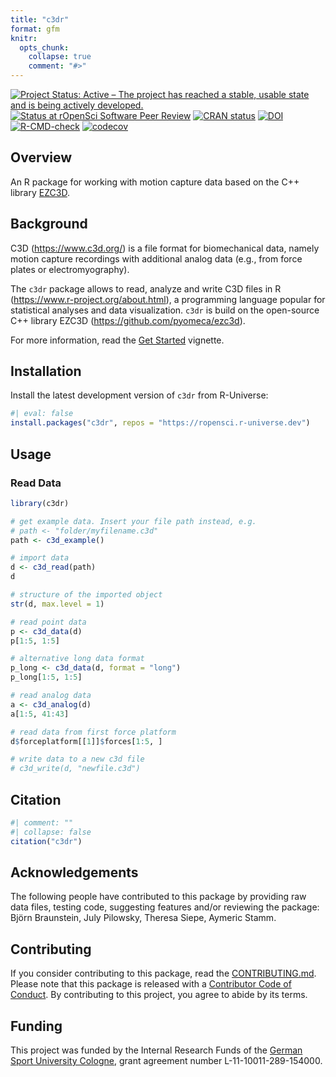 ```yaml
---
title: "c3dr"
format: gfm
knitr:
  opts_chunk: 
    collapse: true
    comment: "#>" 
---
```


<!-- README.md is generated from README.qmd. Please edit that file -->

<!-- badges: start -->

[![Project Status: Active – The project has reached a stable, usable state and is being actively developed.](https://www.repostatus.org/badges/latest/active.svg)](https://www.repostatus.org/#active)
[![Status at rOpenSci Software Peer Review](https://badges.ropensci.org/686_status.svg)](https://github.com/ropensci/software-review/issues/686)
[![CRAN
status](https://www.r-pkg.org/badges/version/c3dr)](https://CRAN.R-project.org/package=c3dr)
[![DOI](https://zenodo.org/badge/DOI/10.5281/zenodo.14870399.svg)](https://doi.org/10.5281/zenodo.14870399)
[![R-CMD-check](https://github.com/ropensci/c3dr/actions/workflows/R-CMD-check.yaml/badge.svg)](https://github.com/ropensci/c3dr/actions/workflows/R-CMD-check.yaml)
[![codecov](https://codecov.io/gh/ropensci/c3dr/graph/badge.svg?token=7lAu5XzivG)](https://app.codecov.io/gh/ropensci/c3dr)
<!-- badges: end -->

## Overview

An R package for working with motion capture data based on the C++ library [EZC3D](https://github.com/pyomeca/ezc3d).

## Background

C3D (<https://www.c3d.org/>) is a file format for biomechanical data, namely motion capture recordings with additional analog data (e.g., from force plates or electromyography).

The `c3dr` package allows to read, analyze and write C3D files in R (<https://www.r-project.org/about.html>), a programming language popular for statistical analyses and data visualization. `c3dr` is build on the open-source C++ library EZC3D (<https://github.com/pyomeca/ezc3d>).

For more information, read the [Get Started](https://docs.ropensci.org/c3dr/articles/c3dr.html) vignette.

## Installation

Install the latest development version of `c3dr` from R-Universe:

```r
#| eval: false
install.packages("c3dr", repos = "https://ropensci.r-universe.dev")
```

## Usage

### Read Data

```r
library(c3dr)

# get example data. Insert your file path instead, e.g.
# path <- "folder/myfilename.c3d"
path <- c3d_example()

# import data
d <- c3d_read(path)
d

# structure of the imported object
str(d, max.level = 1)

# read point data
p <- c3d_data(d)
p[1:5, 1:5]

# alternative long data format
p_long <- c3d_data(d, format = "long")
p_long[1:5, 1:5]

# read analog data
a <- c3d_analog(d)
a[1:5, 41:43]

# read data from first force platform
d$forceplatform[[1]]$forces[1:5, ]

# write data to a new c3d file
# c3d_write(d, "newfile.c3d")
```

## Citation

```r
#| comment: ""
#| collapse: false
citation("c3dr")
```

## Acknowledgements

The following people have contributed to this package by providing raw data files, testing code, suggesting features and/or reviewing the package: Björn Braunstein, July Pilowsky, Theresa Siepe, Aymeric Stamm.

## Contributing

If you consider contributing to this package, read the [CONTRIBUTING.md](https://github.com/ropensci/c3dr/blob/main/.github/CONTRIBUTING.md). 
Please note that this package is released with a [Contributor Code of Conduct](https://ropensci.org/code-of-conduct/). 
By contributing to this project, you agree to abide by its terms.

## Funding

This project was funded by the Internal Research Funds of the [German Sport University Cologne](https://www.dshs-koeln.de/english/), grant agreement number L-11-10011-289-154000.

